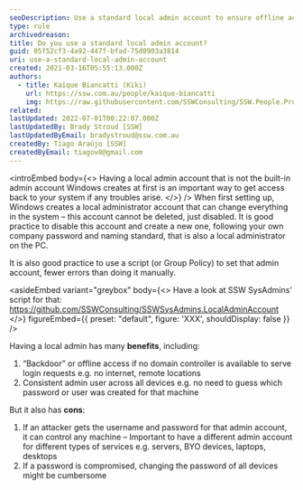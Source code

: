 ```yaml
---
seoDescription: Use a standard local admin account to ensure offline access and consistent administration across all devices while maintaining security and minimizing password changes.
type: rule
archivedreason:
title: Do you use a standard local admin account?
guid: 05f52cf3-4a92-447f-bfad-75d0903a3814
uri: use-a-standard-local-admin-account
created: 2021-03-16T05:55:13.000Z
authors:
  - title: Kaique Biancatti (Kiki)
    url: https://ssw.com.au/people/kaique-biancatti
    img: https://raw.githubusercontent.com/SSWConsulting/SSW.People.Profiles/main/Kaique-Biancatti/Images/Kaique-Biancatti-Profile.jpg
related:
lastUpdated: 2022-07-01T00:22:07.000Z
lastUpdatedBy: Brady Stroud [SSW]
lastUpdatedByEmail: bradystroud@ssw.com.au
createdBy: Tiago Araújo [SSW]
createdByEmail: tiagov8@gmail.com
---
```


<introEmbed
  body={<>
Having a local admin account that is not the built-in admin account Windows creates at first is an important way to get access back to your system if any troubles arise.
  </>}
/>
When first setting up, Windows creates a local administrator account that can change everything in the system – this account cannot be deleted, just disabled. It is good practice to disable this account and create a new one, following your own company password and naming standard, that is also a local administrator on the PC.

It is also good practice to use a script (or Group Policy) to set that admin account, fewer errors than doing it manually.

<asideEmbed
  variant="greybox"
  body={<>
    Have a look at SSW SysAdmins' script for that: https://github.com/SSWConsulting/SSWSysAdmins.LocalAdminAccount
  </>}
  figureEmbed={{
    preset: "default",
    figure: 'XXX',
    shouldDisplay: false
  }}
/>

Having a local admin has many **benefits**, including:

1. “Backdoor” or offline access if no domain controller is available to serve login requests e.g. no internet, remote locations
2. Consistent admin user across all devices e.g. no need to guess which password or user was created for that machine

But it also has **cons**:

1. If an attacker gets the username and password for that admin account, it can control any machine – Important to have a different admin account for different types of services e.g. servers, BYO devices, laptops, desktops
2. If a password is compromised, changing the password of all devices might be cumbersome
